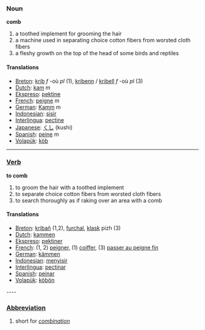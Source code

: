 === Noun ===
'''comb'''

# a toothed implement for grooming the hair
# a machine used in separating choice cotton fibers from worsted cloth fibers
# a fleshy growth on the top of the head of some birds and reptiles

==== Translations ====
*[[Breton]]: [[krib]] ''f'' -où ''pl'' (1), [[kribenn]] / [[kribell]] ''f'' -où ''pl'' (3)
*[[Dutch]]: [[kam]] ''m''
*[[Ekspreso]]: [[pektine]]
*[[French]]: [[peigne]] ''m''
*[[German]]: [[Kamm]] ''m''
*[[Indonesian]]: [[sisir]]
*[[Interlingua]]: [[pectine]]
*[[Japanese]]: [[くし]] (kushi)
*[[Spanish]]: [[peine]] ''m''
*[[Volapük]]: [[köb]]


----

=== [[Verb]] ===

'''to comb'''

# to groom the hair with a toothed implement
# to separate choice cotton fibers from worsted cloth fibers
# to search thoroughly as if raking over an area with a comb

==== Translations ====
*[[Breton]]: [[kribañ]] (1,2), [[furchal]], [[klask]] pizh (3)
*[[Dutch]]: [[kammen]]
*[[Ekspreso]]: [[pektiner]]
*[[French]]: (1, 2) [[peigner]], (1) [[coiffer]], (3) [[passer au peigne fin]]
*[[German]]: [[kämmen]]
*[[Indonesian]]: [[sisir|menyisir]]
*[[Interlingua]]: [[pectinar]]
*[[Spanish]]: [[peinar]]
*[[Volapük]]: [[köbön]]

---- 

=== [[Abbreviation]] ===
# short for ''[[combination]]''